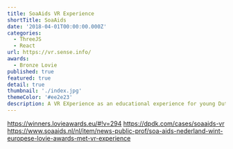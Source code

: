 ```yaml
---
title: SoaAids VR Experience
shortTitle: SoaAids
date: '2018-04-01T00:00:00.000Z'
categories:
  - ThreeJS
  - React
url: https://vr.sense.info/
awards:
  - Bronze Lovie
published: true
featured: true
detail: true
thumbnail: './index.jpg'
themeColor: '#ee2e23'
description: A VR EXperience as an educational experience for young Dutch people who are sexually active, with the aim to raise awareness for safe sex.
---
```


https://winners.lovieawards.eu/#!v=294
https://dpdk.com/cases/soaaids-vr
https://www.soaaids.nl/nl/item/news-public-prof/soa-aids-nederland-wint-europese-lovie-awards-met-vr-experience
